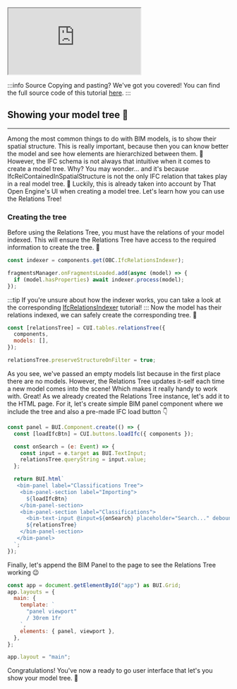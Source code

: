 <iframe src="https://thatopen.github.io/engine_ui-components/examples/RelationsTree"></iframe>

:::info Source
Copying and pasting? We've got you covered! You can find the full source code of this tutorial [here](https://github.com/ThatOpen/engine_ui-components/blob/main/packages/obc/src/components/tables/RelationsTree/example.ts).
:::

## Showing your model tree 🌲
---
Among the most common things to do with BIM models, is to show their spatial structure. This is really important, because then you can know better the model and see how elements are hierarchized between them. 🔗
However, the IFC schema is not always that intuitive when it comes to create a model tree. Why? You may wonder... and it's because IfcRelContainedInSpatialStructure is not the only IFC relation that takes play in a real model tree. 🤯 Luckily, this is already taken into account by That Open Engine's UI when creating a model tree. Let's learn how you can use the Relations Tree!
### Creating the tree
Before using the Relations Tree, you must have the relations of your model indexed. This will ensure the Relations Tree have access to the required information to create the tree. 🌲

```js
const indexer = components.get(OBC.IfcRelationsIndexer);

fragmentsManager.onFragmentsLoaded.add(async (model) => {
  if (model.hasProperties) await indexer.process(model);
});
```
:::tip
If you're unsure about how the indexer works, you can take a look at the corresponding [IfcRelationsIndexer](https://docs.thatopen.com/Tutorials/Components/Core/IfcRelationsIndexer) tutorial!
:::
Now the model has their relations indexed, we can safely create the corresponding tree. 💪

```js
const [relationsTree] = CUI.tables.relationsTree({
  components,
  models: [],
});

relationsTree.preserveStructureOnFilter = true;
```
As you see, we've passed an empty models list because in the first place there are no models. However, the Relations Tree updates it-self each time a new model comes into the scene! Which makes it really handy to work with.
Great! As we already created the Relations Tree instance, let's add it to the HTML page. For it, let's create simple BIM panel component where we include the tree and also a pre-made IFC load button 👇

```js
const panel = BUI.Component.create(() => {
  const [loadIfcBtn] = CUI.buttons.loadIfc({ components });

  const onSearch = (e: Event) => {
    const input = e.target as BUI.TextInput;
    relationsTree.queryString = input.value;
  };

  return BUI.html`
   <bim-panel label="Classifications Tree">
    <bim-panel-section label="Importing">
      ${loadIfcBtn}
    </bim-panel-section>
    <bim-panel-section label="Classifications">
      <bim-text-input @input=${onSearch} placeholder="Search..." debounce="200"></bim-text-input>
      ${relationsTree}
    </bim-panel-section>
   </bim-panel> 
  `;
});
```
Finally, let's append the BIM Panel to the page to see the Relations Tree working 😉

```js
const app = document.getElementById("app") as BUI.Grid;
app.layouts = {
  main: {
    template: `
      "panel viewport"
      / 30rem 1fr
    `,
    elements: { panel, viewport },
  },
};

app.layout = "main";
```
Congratulations! You've now a ready to go user interface that let's you show your model tree. 🥳

